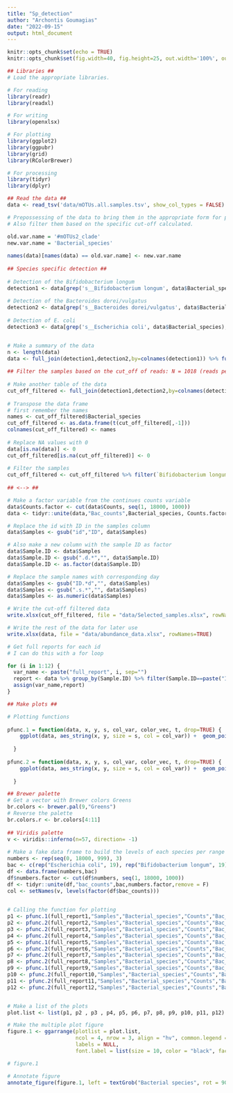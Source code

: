 ---
title: "Sp_detection"
author: "Archontis Goumagias"
date: "2022-09-15"
output: html_document
---

```{r setup, include=FALSE}
knitr::opts_chunk$set(echo = TRUE)
knitr::opts_chunk$set(fig.width=40, fig.height=25, out.width='100%', out.height='100%', fig.align='center')
```

```{r}
## Libraries ##
# Load the appropriate libraries.

# For reading
library(readr)
library(readxl)

# For writing
library(openxlsx)

# For plotting
library(ggplot2)
library(ggpubr)
library(grid)
library(RColorBrewer)

# For processing
library(tidyr)
library(dplyr)
```


```{r}
## Read the data ##
data <- read_tsv('data/mOTUs.all.samples.tsv', show_col_types = FALSE)
```

```{r}
# Prepossessing of the data to bring them in the appropriate form for plots
# Also filter them based on the specific cut-off calculated.

old.var.name = '#mOTUs2_clade'
new.var.name = 'Bacterial_species'
  
names(data)[names(data) == old.var.name] <- new.var.name
  
## Species specific detection ##
  
# Detection of the Bifidobacterium longum
detection1 <- data[grep('s__Bifidobacterium longum', data$Bacterial_species), ] %>% mutate(Bacterial_species="Bifidobacterium longum")
  
# Detection of the Bacteroides dorei/vulgatus
detection2 <- data[grep('s__Bacteroides dorei/vulgatus', data$Bacterial_species), ] %>% mutate(Bacterial_species="Bacteroides dorei/vulgatus")
  
# Detection of E. coli
detection3 <- data[grep('s__Escherichia coli', data$Bacterial_species), ] %>% mutate(Bacterial_species="Escherichia coli")


# Make a summary of the data
n <- length(data)
data <- full_join(detection1,detection2,by=colnames(detection1)) %>% full_join(detection3, by=colnames(detection1)) %>% pivot_longer(cols=2:all_of(n), names_to = 'Samples', values_to = 'Counts')
  
## Filter the samples based on the cut_off of reads: N = 1018 (reads per sample) ##
  
# Make another table of the data
cut_off_filtered <- full_join(detection1,detection2,by=colnames(detection1)) %>% full_join(detection3, by=colnames(detection1))
  
# Transpose the data frame
# first remember the names
names <- cut_off_filtered$Bacterial_species
cut_off_filtered <- as.data.frame(t(cut_off_filtered[,-1]))
colnames(cut_off_filtered) <- names
  
# Replace NA values with 0
data[is.na(data)] <- 0
cut_off_filtered[is.na(cut_off_filtered)] <- 0
  
# Filter the samples
cut_off_filtered <- cut_off_filtered %>% filter(`Bifidobacterium longum`>= 1018 | `Escherichia coli` >= 1018 | `Bacteroides dorei/vulgatus` >= 1018)
  
## <--> ##
```


```{r}
# Make a factor variable from the continues counts variable
data$Counts.factor <- cut(data$Counts, seq(1, 18000, 1000))
data <- tidyr::unite(data,"Bac_counts",Bacterial_species, Counts.factor,remove = F)

# Replace the id with ID in the samples column
data$Samples <- gsub("id","ID", data$Samples)

# Also make a new column with the sample ID as factor
data$Sample.ID <- data$Samples
data$Sample.ID <- gsub(".d.*","", data$Sample.ID)
data$Sample.ID <- as.factor(data$Sample.ID)

# Replace the sample names with corresponding day
data$Samples <- gsub("ID.*d","", data$Samples)
data$Samples <- gsub(".s.*","", data$Samples)
data$Samples <- as.numeric(data$Samples)
```


```{r}
# Write the cut-off filtered data
write.xlsx(cut_off_filtered, file = "data/Selected_samples.xlsx", rowNames=TRUE)

# Write the rest of the data for later use
write.xlsx(data, file = "data/abundance_data.xlsx", rowNames=TRUE)
```

```{r}
# Get full reports for each id
# I can do this with a for loop

for (i in 1:12) {
  var_name <- paste("full_report", i, sep="")
  report <- data %>% group_by(Sample.ID) %>% filter(Sample.ID==paste("ID", i, sep=""))
  assign(var_name,report)
}

```

```{r}
## Make plots ##

# Plotting functions
  
pfunc.1 = function(data, x, y, s, col_var, color_vec, t, drop=TRUE) {
    ggplot(data, aes_string(x, y, size = s, col = col_var)) +  geom_point(alpha = 0.8, show.legend = TRUE) +   scale_size_continuous(limits=c(0,18000),breaks=seq(0, 18000, 1000),range=c(0,40)) + scale_colour_manual(values=color_vec, drop=drop) + theme(axis.text.x = element_text(size=20, angle=90, vjust = 0.5), plot.title = element_text(hjust = 0.5, size=30), axis.text.y = element_text(size=20), plot.margin=unit(c(3,0.1,3,0.1), 'cm')) + rremove("xlab") + rremove("ylab") + labs(title = t)
    
  }
  
pfunc.2 = function(data, x, y, s, col_var, color_vec, t, drop=TRUE) {
    ggplot(data, aes_string(x, y, size = s, col = col_var)) +  geom_point(alpha = 0.8, show.legend = TRUE) +   scale_size_continuous(limits=c(0,18000),breaks=seq(0, 18000, 1000),range=c(0,40)) + scale_colour_manual(values=color_vec, drop=drop) + theme(axis.text.x = element_text(size=20, angle=90, vjust = 0.5), plot.title = element_text(hjust = 0.5, size=30), axis.text.y = element_blank(), plot.margin=unit(c(3,0.01,3,0.01), 'cm')) + rremove("xlab") + rremove("ylab") + labs(title = t)
    
  }

## Brewer palette
# Get a vector with Brewer colors Greens
br.colors <- brewer.pal(9,"Greens")
# Reverse the palette
br.colors.r <- br.colors[4:11]
  
## Viridis palette
v <- viridis::inferno(n=57, direction= -1)
  
# Make a fake data frame to build the levels of each species per range of counts.
numbers <- rep(seq(0, 18000, 999), 3)
bac <- c(rep("Escherichia coli", 19), rep("Bifidobacterium longum", 19), rep("Bacteroides dorei/vulgatus", 19))
df <- data.frame(numbers,bac)
df$numbers.factor <- cut(df$numbers, seq(1, 18000, 1000))
df <- tidyr::unite(df,"bac_counts",bac,numbers.factor,remove = F)
col <- setNames(v, levels(factor(df$bac_counts)))

  
# Calling the function for plotting
p1 <- pfunc.1(full_report1,"Samples","Bacterial_species","Counts","Bac_counts", col, "ID1")
p2 <- pfunc.2(full_report2,"Samples","Bacterial_species","Counts","Bac_counts", col, "ID2")
p3 <- pfunc.2(full_report3,"Samples","Bacterial_species","Counts","Bac_counts", col, "ID3")
p4 <- pfunc.2(full_report4,"Samples","Bacterial_species","Counts","Bac_counts", col, "ID4")
p5 <- pfunc.1(full_report5,"Samples","Bacterial_species","Counts","Bac_counts", col, "ID5")
p6 <- pfunc.2(full_report6,"Samples","Bacterial_species","Counts","Bac_counts", col, "ID6")
p7 <- pfunc.2(full_report7,"Samples","Bacterial_species","Counts","Bac_counts", col, "ID7")
p8 <- pfunc.2(full_report8,"Samples","Bacterial_species","Counts","Bac_counts", col, "ID8")
p9 <- pfunc.1(full_report9,"Samples","Bacterial_species","Counts","Bac_counts", col, "ID9")
p10 <- pfunc.2(full_report10,"Samples","Bacterial_species","Counts","Bac_counts", col, "ID10")
p11 <- pfunc.2(full_report11,"Samples","Bacterial_species","Counts","Bac_counts", col, "ID11")
p12 <- pfunc.2(full_report12,"Samples","Bacterial_species","Counts","Bac_counts", col, "ID12")


# Make a list of the plots
plot.list <- list(p1, p2 , p3 , p4, p5, p6, p7, p8, p9, p10, p11, p12)

# Make the multiple plot figure
figure.1 <- ggarrange(plotlist = plot.list, 
                      ncol = 4, nrow = 3, align = "hv", common.legend = TRUE, legend = FALSE, 
                      labels = NULL, 
                      font.label = list(size = 10, color = "black", face = "bold", family = NULL, position = "top"))

# figure.1

# Annotate figure
annotate_figure(figure.1, left = textGrob("Bacterial species", rot = 90, vjust = 1, gp = gpar(cex = 1.8)), bottom = textGrob("Days since birth", gp = gpar(cex = 1.8)))
```



